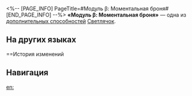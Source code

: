 <%-- [PAGE_INFO]
PageTitle=#Модуль β: Моментальная броня#
[END_PAGE_INFO] --%>
{{Навык Инфобокс
|Название         = Модуль β: Моментальная броня
|Изображение      = След Модуль β: Моментальная броня.png
|Персонаж         = Светлячок
|Тип              = Доп. способность
|Возвышение       = 4
|Длительность     = 
|Описание         = Если эффект пробития Сэма в состоянии Полное сгорание выше или равен 200%/360%, то после атаки противника с {{Доп эффект|пробитой уязвимостью}} урон стойкости этой атаки преобразуется в {{Доп эффект|урон суперпробития}}, равный 35%/50% от урона пробития соответственно.
|Свойство1        = 
|Масштабирование1 = 
}}
'''«Модуль β: Моментальная броня»''' — одна из [[дополнительная способность|дополнительных способностей]] [[Светлячок]].

==На других языках==
{{На других языках
|en   = Module β: Autoreactive Armor
|zhs  = β模组-自限装甲
|zht  = β模組-自限裝甲
|ja   = βモジュール-{{Rubi|自己制限装甲|じこせいげんそうこう}}
|ko   = β모듈-자기 제어 기갑
|es   = Módulo β: Armadura autorreactiva
|fr   = Armure auto-réactive du module β
|ru   = Модуль β: Моментальная броня
|th   = Module β: Autoreactive Armor
|vi   = Mô Đun β: Chiến Giáp Tự Phản Ứng
|de   = Modul β: Autoreaktive Rüstung
|id   = Module β: Autoreactive Armor
|pt   = Módulo β: Armadura Auto-Reativa
}}

==История изменений
{{История изменений|3.5}}

==Навигация==
{{Навык Навбокс|Светлячок}}

[[en:]]